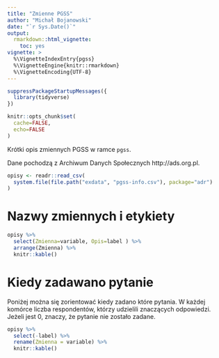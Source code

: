```yaml
---
title: "Zmienne PGSS"
author: "Michał Bojanowski"
date: "`r Sys.Date()`"
output: 
  rmarkdown::html_vignette:
    toc: yes
vignette: >
  %\VignetteIndexEntry{pgss}
  %\VignetteEngine{knitr::rmarkdown}
  %\VignetteEncoding{UTF-8}
---
```



```r
suppressPackageStartupMessages({
  library(tidyverse)
})

knitr::opts_chunk$set(
  cache=FALSE,
  echo=FALSE
)
```


Krótki opis zmiennych PGSS w ramce `pgss`.

Dane pochodzą z Archiwum Danych Społecznych http://ads.org.pl.

```r
opisy <- readr::read_csv(
  system.file(file.path("exdata", "pgss-info.csv"), package="adr")
)
```


# Nazwy zmiennych i etykiety

```r
opisy %>%
  select(Zmienna=variable, Opis=label ) %>%
  arrange(Zmienna) %>%
  knitr::kable()
```



# Kiedy zadawano pytanie

Poniżej można się zorientować kiedy zadano które pytania. W każdej komórce liczba respondentów, którzy udzielili znaczących odpowiedzi. Jeżeli jest 0, znaczy, że pytanie nie zostało zadane.

```r
opisy %>%
  select(-label) %>%
  rename(Zmienna = variable) %>%
  knitr::kable()
```

